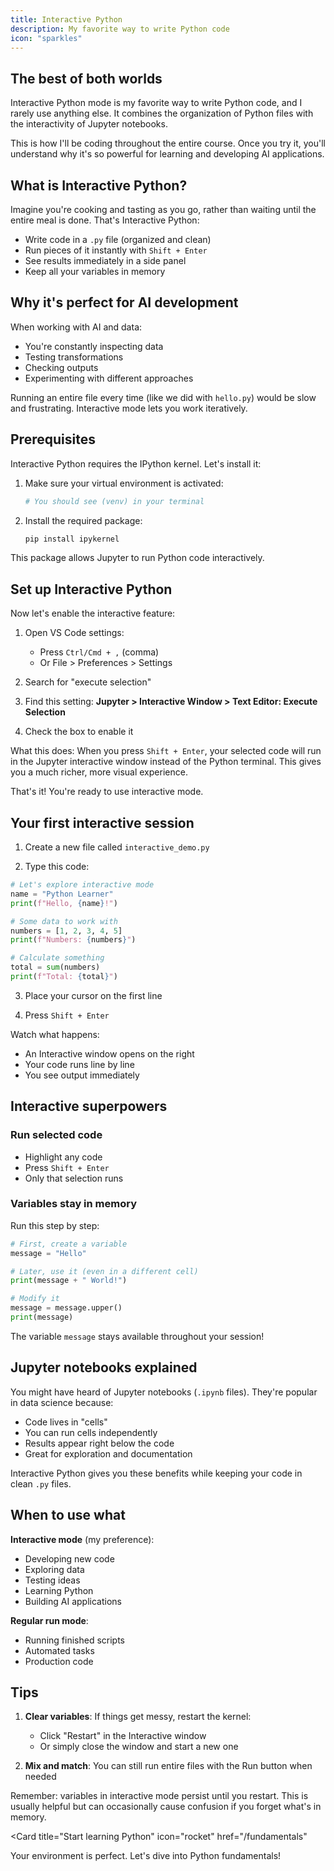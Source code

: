 ```yaml
---
title: Interactive Python
description: My favorite way to write Python code
icon: "sparkles"
---
```


## The best of both worlds

Interactive Python mode is my favorite way to write Python code, and I rarely use anything else. It combines the organization of Python files with the interactivity of Jupyter notebooks.

<Note>
  This is how I'll be coding throughout the entire course. Once you try it, you'll understand why it's so powerful for learning and developing AI applications.
</Note>

## What is Interactive Python?

Imagine you're cooking and tasting as you go, rather than waiting until the entire meal is done. That's Interactive Python:

- Write code in a `.py` file (organized and clean)
- Run pieces of it instantly with `Shift + Enter`
- See results immediately in a side panel
- Keep all your variables in memory

## Why it's perfect for AI development

When working with AI and data:
- You're constantly inspecting data
- Testing transformations
- Checking outputs
- Experimenting with different approaches

Running an entire file every time (like we did with `hello.py`) would be slow and frustrating. Interactive mode lets you work iteratively.

## Prerequisites

Interactive Python requires the IPython kernel. Let's install it:

1. Make sure your virtual environment is activated:
   ```bash
   # You should see (venv) in your terminal
   ```

2. Install the required package:
   ```bash
   pip install ipykernel
   ```

This package allows Jupyter to run Python code interactively.

## Set up Interactive Python

Now let's enable the interactive feature:

1. Open VS Code settings:
   - Press `Ctrl/Cmd + ,` (comma)
   - Or File > Preferences > Settings

2. Search for "execute selection"

3. Find this setting:
   **Jupyter > Interactive Window > Text Editor: Execute Selection**

4. Check the box to enable it

What this does: When you press `Shift + Enter`, your selected code will run in the Jupyter interactive window instead of the Python terminal. This gives you a much richer, more visual experience.

That's it! You're ready to use interactive mode.

## Your first interactive session

1. Create a new file called `interactive_demo.py`

2. Type this code:
```python
# Let's explore interactive mode
name = "Python Learner"
print(f"Hello, {name}!")

# Some data to work with
numbers = [1, 2, 3, 4, 5]
print(f"Numbers: {numbers}")

# Calculate something
total = sum(numbers)
print(f"Total: {total}")
```

3. Place your cursor on the first line

4. Press `Shift + Enter`

Watch what happens:
- An Interactive window opens on the right
- Your code runs line by line
- You see output immediately

## Interactive superpowers

### Run selected code
- Highlight any code
- Press `Shift + Enter`
- Only that selection runs

### Variables stay in memory

Run this step by step:
```python
# First, create a variable
message = "Hello"

# Later, use it (even in a different cell)
print(message + " World!")

# Modify it
message = message.upper()
print(message)
```

The variable `message` stays available throughout your session!

## Jupyter notebooks explained

You might have heard of Jupyter notebooks (`.ipynb` files). They're popular in data science because:
- Code lives in "cells"
- You can run cells independently
- Results appear right below the code
- Great for exploration and documentation

Interactive Python gives you these benefits while keeping your code in clean `.py` files.

## When to use what

**Interactive mode** (my preference):
- Developing new code
- Exploring data
- Testing ideas
- Learning Python
- Building AI applications

**Regular run mode**:
- Running finished scripts
- Automated tasks
- Production code

## Tips

1. **Clear variables**: If things get messy, restart the kernel:
   - Click "Restart" in the Interactive window
   - Or simply close the window and start a new one

2. **Mix and match**: You can still run entire files with the Run button when needed

<Warning>
  Remember: variables in interactive mode persist until you restart. This is usually helpful but can occasionally cause confusion if you forget what's in memory.
</Warning>

<Card
  title="Start learning Python"
  icon="rocket"
  href="/fundamentals"
>
  Your environment is perfect. Let's dive into Python fundamentals!
</Card>